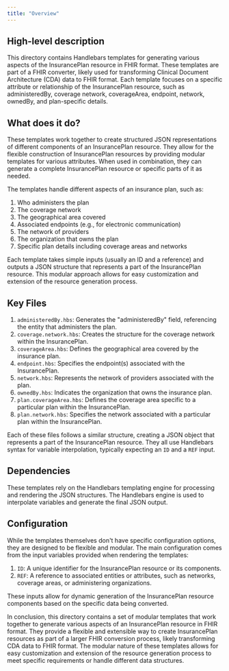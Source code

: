 ```yaml
---
title: "Overview"
---
```


## High-level description
This directory contains Handlebars templates for generating various aspects of the InsurancePlan resource in FHIR format. These templates are part of a FHIR converter, likely used for transforming Clinical Document Architecture (CDA) data to FHIR format. Each template focuses on a specific attribute or relationship of the InsurancePlan resource, such as administeredBy, coverage network, coverageArea, endpoint, network, ownedBy, and plan-specific details.

## What does it do?
These templates work together to create structured JSON representations of different components of an InsurancePlan resource. They allow for the flexible construction of InsurancePlan resources by providing modular templates for various attributes. When used in combination, they can generate a complete InsurancePlan resource or specific parts of it as needed.

The templates handle different aspects of an insurance plan, such as:
1. Who administers the plan
2. The coverage network
3. The geographical area covered
4. Associated endpoints (e.g., for electronic communication)
5. The network of providers
6. The organization that owns the plan
7. Specific plan details including coverage areas and networks

Each template takes simple inputs (usually an ID and a reference) and outputs a JSON structure that represents a part of the InsurancePlan resource. This modular approach allows for easy customization and extension of the resource generation process.

## Key Files
1. `administeredBy.hbs`: Generates the "administeredBy" field, referencing the entity that administers the plan.
2. `coverage.network.hbs`: Creates the structure for the coverage network within the InsurancePlan.
3. `coverageArea.hbs`: Defines the geographical area covered by the insurance plan.
4. `endpoint.hbs`: Specifies the endpoint(s) associated with the InsurancePlan.
5. `network.hbs`: Represents the network of providers associated with the plan.
6. `ownedBy.hbs`: Indicates the organization that owns the insurance plan.
7. `plan.coverageArea.hbs`: Defines the coverage area specific to a particular plan within the InsurancePlan.
8. `plan.network.hbs`: Specifies the network associated with a particular plan within the InsurancePlan.

Each of these files follows a similar structure, creating a JSON object that represents a part of the InsurancePlan resource. They all use Handlebars syntax for variable interpolation, typically expecting an `ID` and a `REF` input.

## Dependencies
These templates rely on the Handlebars templating engine for processing and rendering the JSON structures. The Handlebars engine is used to interpolate variables and generate the final JSON output.

## Configuration
While the templates themselves don't have specific configuration options, they are designed to be flexible and modular. The main configuration comes from the input variables provided when rendering the templates:

1. `ID`: A unique identifier for the InsurancePlan resource or its components.
2. `REF`: A reference to associated entities or attributes, such as networks, coverage areas, or administering organizations.

These inputs allow for dynamic generation of the InsurancePlan resource components based on the specific data being converted.

In conclusion, this directory contains a set of modular templates that work together to generate various aspects of an InsurancePlan resource in FHIR format. They provide a flexible and extensible way to create InsurancePlan resources as part of a larger FHIR conversion process, likely transforming CDA data to FHIR format. The modular nature of these templates allows for easy customization and extension of the resource generation process to meet specific requirements or handle different data structures.
